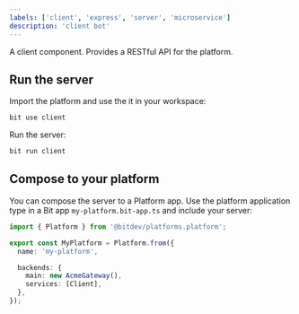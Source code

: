 ```yaml
---
labels: ['client', 'express', 'server', 'microservice']
description: 'client bot'
---
```


A client component. Provides a RESTful API for the platform.

## Run the server

Import the platform and use the it in your workspace:

```bash
bit use client
```

Run the server:

```bash
bit run client
```

## Compose to your platform

You can compose the server to a Platform app. Use the platform application type in a Bit app `my-platform.bit-app.ts` and include your server:

```ts
import { Platform } from '@bitdev/platforms.platform';

export const MyPlatform = Platform.from({
  name: 'my-platform',

  backends: {
    main: new AcmeGateway(),
    services: [Client],
  },
});
```
